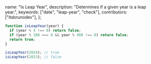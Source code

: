   name: "Is Leap Year",
  description: "Determines if a given year is a leap year.",
  keywords: ["date", "leap-year", "check"],
  contributors: ["itsbrunodev"],
};

```javascript
function isLeapYear(year) {
  if (year % 4 !== 0) return false;
  if (year % 100 === 0 && year % 400 !== 0) return false;
  return true;
}
```

```javascript
isLeapYear(2024); // true
isLeapYear(2023); // false
```
